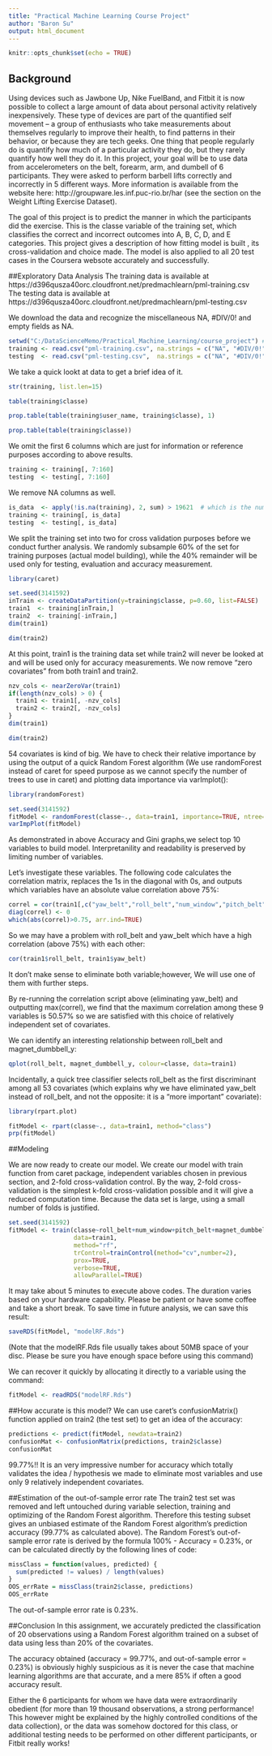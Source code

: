 ```yaml
---
title: "Practical Machine Learning Course Project"
author: "Baron Su"
output: html_document
---
```


```r
knitr::opts_chunk$set(echo = TRUE)
```

## Background
Using devices such as Jawbone Up, Nike FuelBand, and Fitbit it is now possible to collect a large amount of data about personal activity relatively inexpensively. These type of devices are part of the quantified self movement – a group of enthusiasts who take measurements about themselves regularly to improve their health, to find patterns in their behavior, or because they are tech geeks. One thing that people regularly do is quantify how much of a particular activity they do, but they rarely quantify how well they do it. In this project, your goal will be to use data from accelerometers on the belt, forearm, arm, and dumbell of 6 participants. They were asked to perform barbell lifts correctly and incorrectly in 5 different ways. More information is available from the website here: http://groupware.les.inf.puc-rio.br/har (see the section on the Weight Lifting Exercise Dataset).

The goal of this project is to predict the manner in which the participants did the exercise. This is the classe variable of the training set, which classifies the correct and incorrect outcomes into A, B, C, D, and E categories. This project
gives a description of how  fitting model is built , its cross-validation and choice made. The model is also applied to all 20 test cases in the Coursera websote accurately and successfully.

##Exploratory Data Analysis
The training data is available at https://d396qusza40orc.cloudfront.net/predmachlearn/pml-training.csv
The testing data is available at
https://d396qusza40orc.cloudfront.net/predmachlearn/pml-testing.csv

We download the data and recognize the miscellaneous NA, #DIV/0! and empty fields as NA.

```r
setwd("C:/DataScienceMemo/Practical_Machine_Learning/course_project") # or whatever directory you want
training <- read.csv("pml-training.csv", na.strings = c("NA", "#DIV/0!", ""))
testing  <- read.csv("pml-testing.csv",  na.strings = c("NA", "#DIV/0!", ""))

```
We take a quick lookt at data to get a brief idea of it.

```r
str(training, list.len=15)
```

```r
table(training$classe)
```

```r
prop.table(table(training$user_name, training$classe), 1)
```

```r
prop.table(table(training$classe))
```
We omit the first 6 columns which are just for information or reference purposes according to above results. 

```r
training <- training[, 7:160]
testing  <- testing[, 7:160]
```
We remove NA columns as well.

```r
is_data  <- apply(!is.na(training), 2, sum) > 19621  # which is the number of observations
training <- training[, is_data]
testing  <- testing[, is_data]
```
We split the training set into two for cross validation purposes before we conduct further analysis. We randomly subsample 60% of the set for training purposes (actual model building), while the 40% remainder will be used only for testing, evaluation and accuracy measurement.

```r
library(caret)
```

```r
set.seed(3141592)
inTrain <- createDataPartition(y=training$classe, p=0.60, list=FALSE)
train1  <- training[inTrain,]
train2  <- training[-inTrain,]
dim(train1)
```

```r
dim(train2)
```

At this point, train1 is the training data set while train2 will never be looked at and will be used only for accuracy measurements.
We now remove "zero covariates" from both train1 and train2.

```r
nzv_cols <- nearZeroVar(train1)
if(length(nzv_cols) > 0) {
  train1 <- train1[, -nzv_cols]
  train2 <- train2[, -nzv_cols]
}
dim(train1)
```

```r
dim(train2)
```
54 covariates is  kind of big. We have to check their relative importance by using the output of a quick Random Forest algorithm (We use randomForest instead of caret for speed purpose as we cannot specify the number of trees to use in caret) and plotting data importance via varImplot():

```r
library(randomForest)
```

```r
set.seed(3141592)
fitModel <- randomForest(classe~., data=train1, importance=TRUE, ntree=100)
varImpPlot(fitModel)
```

As demonstrated in above Accuracy and Gini graphs,we select top 10 variables to build model. Interpretanility and readability is preserved by limiting number of variables.

Let's investigate these variables. The following code calculates the correlation matrix, replaces the 1s in the diagonal with 0s, and outputs which variables have an absolute value correlation above 75%:

```r
correl = cor(train1[,c("yaw_belt","roll_belt","num_window","pitch_belt","magnet_dumbbell_z","magnet_dumbbell_y","pitch_forearm","accel_dumbbell_y","roll_arm","roll_forearm")])
diag(correl) <- 0
which(abs(correl)>0.75, arr.ind=TRUE)
```

So we may have a problem with roll_belt and yaw_belt which have a high correlation (above 75%) with each other:
```r
cor(train1$roll_belt, train1$yaw_belt)
```
It don't make sense to eliminate both variable;however, We will use one of them with further steps.

By re-running the correlation script above (eliminating yaw_belt) and outputting max(correl), we find that the maximum correlation among these 9 variables is 50.57% so we are satisfied with this choice of relatively independent set of covariates.

We can identify an interesting relationship between roll_belt and magnet_dumbbell_y:
```r
qplot(roll_belt, magnet_dumbbell_y, colour=classe, data=train1)
```

Incidentally, a quick tree classifier selects roll_belt as the first discriminant among all 53 covariates (which explains why we have eliminated yaw_belt instead of roll_belt, and not the opposite: it is a “more important” covariate):

```r
library(rpart.plot)
```

```r
fitModel <- rpart(classe~., data=train1, method="class")
prp(fitModel)
```

##Modeling

We are now ready to create our model.
We create our model with train function from caret package, independent variables chosen in previous section, and 2-fold cross-validation control. By the way, 2-fold cross-validation is the simplest k-fold cross-validation possible and it will give a reduced computation time. Because the data set is large, using a small number of folds is justified.

```r
set.seed(3141592)
fitModel <- train(classe~roll_belt+num_window+pitch_belt+magnet_dumbbell_y+magnet_dumbbell_z+pitch_forearm+accel_dumbbell_y+roll_arm+roll_forearm,
                  data=train1,
                  method="rf",
                  trControl=trainControl(method="cv",number=2),
                  prox=TRUE,
                  verbose=TRUE,
                  allowParallel=TRUE)
```
It may take about 5 minutes to execute above codes. The duration varies based on your hardware capability. Please be patient or have some coffee and take a short break. To save time in future analysis, we can save this result:
```r
saveRDS(fitModel, "modelRF.Rds")
```
(Note that the modelRF.Rds file usually takes about 50MB space of your disc. Please be sure you have enough space before using this command)

We can recover it quickly by allocating it directly to a variable using the command:

```r
fitModel <- readRDS("modelRF.Rds")
```

##How accurate is this model?
We can use caret’s confusionMatrix() function applied on train2 (the test set) to get an idea of the accuracy:
```r
predictions <- predict(fitModel, newdata=train2)
confusionMat <- confusionMatrix(predictions, train2$classe)
confusionMat
```
99.77%!! It is an very impressive number for accuracy which totally validates the idea / hypothesis we made to eliminate most variables and use only 9 relatively independent covariates.

##Estimation of the out-of-sample error rate
The train2 test set was removed and left untouched during variable selection, training and optimizing of the Random Forest algorithm. Therefore this testing subset gives an unbiased estimate of the Random Forest algorithm’s prediction accuracy (99.77% as calculated above). The Random Forest’s out-of-sample error rate is derived by the formula 100% - Accuracy = 0.23%, or can be calculated directly by the following lines of code:

```r
missClass = function(values, predicted) {
  sum(predicted != values) / length(values)
}
OOS_errRate = missClass(train2$classe, predictions)
OOS_errRate
```
The out-of-sample error rate is 0.23%.

##Conclusion
In this assignment, we accurately predicted the classification of 20 observations using a Random Forest algorithm trained on a subset of data using less than 20% of the covariates.

The accuracy obtained (accuracy = 99.77%, and out-of-sample error = 0.23%) is obviously highly suspicious as it is never the case that machine learning algorithms are that accurate, and a mere 85% if often a good accuracy result.

Either the 6 participants for whom we have data were extraordinarily obedient (for more than 19 thousand observations, a strong performance! This however might be explained by the highly controlled conditions of the data collection), or the data was somehow doctored for this class, or additional testing needs to be performed on other different participants, or Fitbit really works!
